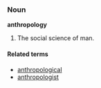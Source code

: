 ===Noun===
'''anthropology'''

#The social science of man.

====Related terms====
*[[anthropological]]
*[[anthropologist]]